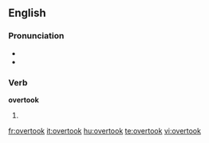 ==English==

===Pronunciation===
*{{IPA|/'ovəɻtuk/}}
* {{audio|En-us-overtook.ogg|Audio (US)}}

===Verb===
'''overtook'''

# {{past tense of| to [[overtake]]}}

[[fr:overtook]]
[[it:overtook]]
[[hu:overtook]]
[[te:overtook]]
[[vi:overtook]]